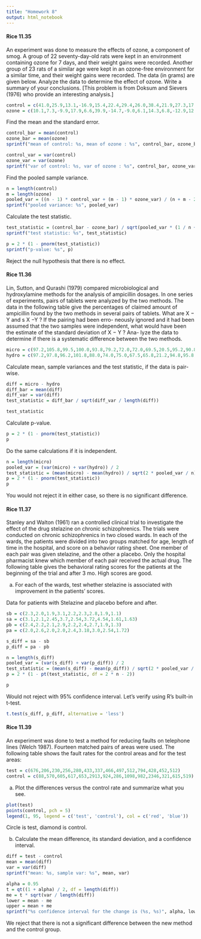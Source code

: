 ```yaml
---
title: "Homework 8"
output: html_notebook
---
```


#### Rice 11.35
An experiment was done to measure the effects of ozone, a component of smog.
A group of 22 seventy-day-old rats were kept in an environment containing ozone
for 7 days, and their weight gains were recorded. Another group of 23 rats of a
similar age were kept in an ozone-free environment for a similar time, and their
weight gains were recorded. The data (in grams) are given below. Analyze the
data to determine the effect of ozone. Write a summary of your conclusions.
[This problem is from Doksum and Sievers (1976) who provide an interesting
analysis.]

```r
control = c(41.0,25.9,13.1,-16.9,15.4,22.4,29.4,26.0,38.4,21.9,27.3,17.4,27.4,17.7,21.4,26.6,24.9,18.3,28.5,21.8,19.2,26.0,22.7)
ozone = c(10.1,7.3,-9.9,17.9,6.6,39.9,-14.7,-9.0,6.1,14.3,6.8,-12.9,12.1,-15.9,44.1,20.4,15.5,28.2,14.0,15.7,54.6,-9.0)
```

Find the mean and the standard error.

```r
control_bar = mean(control)
ozone_bar = mean(ozone)
sprintf("mean of control: %s, mean of ozone : %s", control_bar, ozone_bar)
```

```r
control_var = var(control)
ozone_var = var(ozone)
sprintf("var of control: %s, var of ozone : %s", control_bar, ozone_var)
```

Find the pooled sample variance.

```r
n = length(control)
m = length(ozone)
pooled_var = ((n - 1) * control_var + (m - 1) * ozone_var) / (n + m - 2)
sprintf("pooled variance: %s", pooled_var)
```

Calculate the test statistic.

```r
test_statistic = (control_bar - ozone_bar) / sqrt(pooled_var * (1 / n + 1 / m))
sprintf("test statistic: %s", test_statistic)

p = 2 * (1 - pnorm(test_statistic))
sprintf("p-value: %s", p)
```

Reject the null hypothesis that there is no effect.


#### Rice 11.36
Lin, Sutton, and Qurashi (1979) compared microbiological and hydroxylamine
methods for the analysis of ampicillin dosages. In one series of experiments, pairs
of tablets were analyzed by the two methods. The data in the following table give
the percentages of claimed amount of ampicillin found by the two methods in
several pairs of tablets. What are X − Y and s X −Y ? If the pairing had been erro-
neously ignored and it had been assumed that the two samples were independent,
what would have been the estimate of the standard deviation of X − Y ? Ana-
lyze the data to determine if there is a systematic difference between the two
methods.

```r
micro = c(97.2,105.8,99.5,100.0,93.8,79.2,72.0,72.0,69.5,20.5,95.2,90.8,96.2,96.2,91.0)
hydro = c(97.2,97.8,96.2,101.8,88.0,74.0,75.0,67.5,65.8,21.2,94.8,95.8,98.0,99.0,100.2)
```

Calculate mean, sample variances and the test statistic, if the data is pair-wise.

```r
diff = micro - hydro
diff_bar = mean(diff)
diff_var = var(diff)
test_statistic = diff_bar / sqrt(diff_var / length(diff))

test_statistic
```

Calculate p-value.

```r
p = 2 * (1 - pnorm(test_statistic))
p
```

Do the same calculations if it is independent.

```r
n = length(micro)
pooled_var = (var(micro) + var(hydro)) / 2
test_statistic = (mean(micro) - mean(hydro)) / sqrt(2 * pooled_var / n)
p = 2 * (1 - pnorm(test_statistic))
p
```

You would not reject it in either case, so there is no significant difference.

#### Rice 11.37
Stanley and Walton (1961) ran a controlled clinical trial to investigate the effect
of the drug stelazine on chronic schizophrenics. The trials were conducted on
chronic schizophrenics in two closed wards. In each of the wards, the patients were
divided into two groups matched for age, length of time in the hospital, and score
on a behavior rating sheet. One member of each pair was given stelazine, and the
other a placebo. Only the hospital pharmacist knew which member of each pair
received the actual drug. The following table gives the behavioral rating scores
for the patients at the beginning of the trial and after 3 mo. High scores are good.

a. For each of the wards, test whether stelazine is associated with improvement
in the patients’ scores.

Data for patients with Stelazine and placebo before and after.
```r
sb = c(2.3,2.0,1.9,3.1,2.2,2.3,2.8,1.9,1.1)
sa = c(3.1,2.1,2.45,3.7,2.54,3.72,4.54,1.61,1.63)
pb = c(2.4,2.2,2.1,2.9,2.2,2.4,2.7,1.9,1.3)
pa = c(2.0,2.6,2.0,2.0,2.4,3.18,3.0,2.54,1.72)

s_diff = sa - sb
p_diff = pa - pb
```

```r
n = length(s_diff)
pooled_var = (var(s_diff) + var(p_diff)) / 2
test_statistic = (mean(s_diff) - mean(p_diff)) / sqrt(2 * pooled_var / n)
p = 2 * (1 - pt(test_statistic, df = 2 * n - 2))

p
```

Would not reject with 95% confidence interval. Let's verify using R's built-in t-test.

```r
t.test(s_diff, p_diff, alternative = 'less')
```

#### Rice 11.39
An experiment was done to test a method for reducing faults on telephone lines
(Welch 1987). Fourteen matched pairs of areas were used. The following table
shows the fault rates for the control areas and for the test areas:

```r
test = c(676,206,230,256,280,433,337,466,497,512,794,428,452,512)
control = c(88,570,605,617,653,2913,924,286,1098,982,2346,321,615,519)
```


a. Plot the differences versus the control rate and summarize what you see.

```r
plot(test)
points(control, pch = 5)
legend(1, 95, legend = c('test', 'control'), col = c('red', 'blue'))
```
Circle is test, diamond is control.

b. Calculate the mean difference, its standard deviation, and a confidence interval.

```r
diff = test - control
mean = mean(diff)
var = var(diff)
sprintf("mean: %s, sample var: %s", mean, var)
```

```r
alpha = 0.95
t = qt((1 + alpha) / 2, df = length(diff))
me = t * sqrt(var / length(diff))
lower = mean - me
upper = mean + me
sprintf("%s confidence interval for the change is (%s, %s)", alpha, lower, upper)
```

We reject that there is not a significant difference between the new method and the control group.